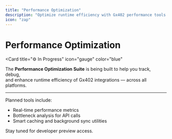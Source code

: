 ```yaml
---
title: "Performance Optimization"
description: "Optimize runtime efficiency with Gx402 performance tools — coming soon."
icon: "zap"
---
```


# Performance Optimization

<Card
  title="⚙️ In Progress"
  icon="gauge"
  color="blue"
>
  The **Performance Optimization Suite** is being built to help you track, debug,  
  and enhance runtime efficiency of Gx402 integrations — across all platforms.
</Card>

---

Planned tools include:
- Real-time performance metrics  
- Bottleneck analysis for API calls  
- Smart caching and background sync utilities  

Stay tuned for developer preview access.
